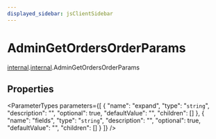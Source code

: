 ```yaml
---
displayed_sidebar: jsClientSidebar
---
```



# AdminGetOrdersOrderParams

[internal](../../admin_discounts/modules/admin_discounts.internal.mdx).[internal](../modules/admin_discounts.internal.internal.mdx).AdminGetOrdersOrderParams

## Properties

<ParameterTypes parameters={[
  {
    "name": "expand",
    "type": "`string`",
    "description": "",
    "optional": true,
    "defaultValue": "",
    "children": []
  },
  {
    "name": "fields",
    "type": "`string`",
    "description": "",
    "optional": true,
    "defaultValue": "",
    "children": []
  }
]} />
